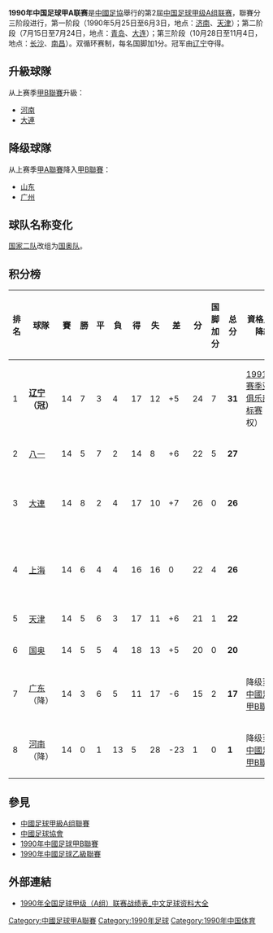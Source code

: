 '''1990年中国足球甲A联赛'''是[[中國足協|中國足協]]舉行的第2屆[[中国足球甲级A组联赛|中国足球甲级A组联赛]]，聯賽分三阶段进行，第一阶段（1990年5月25日至6月3日，地点：[[济南|济南]]、[[天津|天津]]）；第二阶段（7月15日至7月24日，地点：[[青岛|青岛]]、[[大连|大连]]）；第三阶段（10月28日至11月4日，地点：[[长沙|长沙]]、[[南昌|南昌]]）。双循环赛制，每名国脚加1分。冠军由[[辽宁足球俱樂部|辽宁]]夺得。

== 升級球隊 ==
从上赛季[[1989年中国足球甲B联赛|甲B聯賽]]升級：
*[[河南建业足球俱乐部|河南]]
*[[大連实德足球俱樂部|大連]]

== 降级球隊 ==
从上赛季[[1989年中国足球甲A联赛|甲A聯賽]]降入[[1990年中国足球甲B联赛|甲B聯賽]]：
*[[山東魯能泰山足球俱樂部|山东]]
*[[广州白云足球队|广州]]

== 球队名称变化 ==
[[中国国家足球二队|国家二队]]改组为[[中国国家奥林匹克足球队|国奥队]]。

== 积分榜 ==
{| class="wikitable sortable" style="text-align: center; width: 80%; font-size: 90%"
! style="width: 4%" | 排名
! style="width: 8%"| 球隊
! style="width: 4%" | 賽
! style="width: 4%" | 勝
! style="width: 4%" | 平
! style="width: 4%" | 負
! style="width: 4%" | 得
! style="width: 4%" | 失
! style="width: 4%" | 差
! style="width: 6%" | 分
! style="width: 10%" | 国脚加分
! style="width: 6%" | 总分
! style="width: 27%"| 資格／升降級
! style="width: 25%"| 对赛成绩
|- bgcolor=#ACE1AF
|1||align="left"|'''[[辽宁足球俱樂部|辽宁]]（冠）'''||14||7||3||4||17||12||+5||24||7||'''31'''||[[1991/92赛季亚洲俱乐部锦标赛|1991/92赛季亚洲俱乐部锦标赛]]（弃权）
|-
|2||align="left"|[[八一足球俱樂部|八一]]||14||5||7||2||14||8||+6||22||5||'''27'''||
|-
|3||align="left"|[[大連实德足球俱樂部|大連]]||14||8||2||4||17||10||+7||26||0||'''26'''||
|bgcolor=white rowspan=2|大連：3分；1-1<br>上海：3分：1-1
|-
|4||align="left"|[[上海申花足球俱樂部|上海]]||14||6||4||4||16||16||0||22||4||'''26'''||
|-
|5||align="left"|[[天津泰达足球俱乐部|天津]]||14||5||6||3||17||11||+6||21||1||'''22'''||
|-
|6||align="left"|[[中国国家奥林匹克足球队|国奥]]||14||5||5||4||18||13||+5||20||0||'''20'''||
|- bgcolor=#FFCCCC
|7||align="left"|[[广东宏远足球俱乐部|广东]]（降）||14||3||6||5||11||17||-6||15||2||'''17'''||降级至 [[1991年中國足球甲B聯賽|中國足球甲B聯賽]]
|- bgcolor=#FFCCCC
|8||align="left"|[[河南建业足球俱乐部|河南]]（降）||14||0||1||13||5||28||-23||1||0||'''1'''||降级至 [[1991年中國足球甲B聯賽|中國足球甲B聯賽]]
|}

== 參見 ==
*[[中國足球甲級A组聯賽|中國足球甲級A组聯賽]]
*[[中國足球協會|中國足球協會]]
*[[1990年中國足球甲B聯賽|1990年中國足球甲B聯賽]]
*[[1990年中國足球乙級聯賽|1990年中國足球乙級聯賽]]

== 外部連結 ==
*[https://web.archive.org/web/20090505073035/http://zuqiuziliao.cn/china/1990a.htm 1990年全国足球甲级（A组）联赛战绩表_中文足球资料大全]

{{fb start}}
{{中国足球甲A联赛赛季}}
{{甲A1990}}
{{fb end}}

[[Category:中國足球甲A聯賽|Category:中國足球甲A聯賽]]
[[Category:1990年足球|Category:1990年足球]]
[[Category:1990年中国体育|Category:1990年中国体育]]